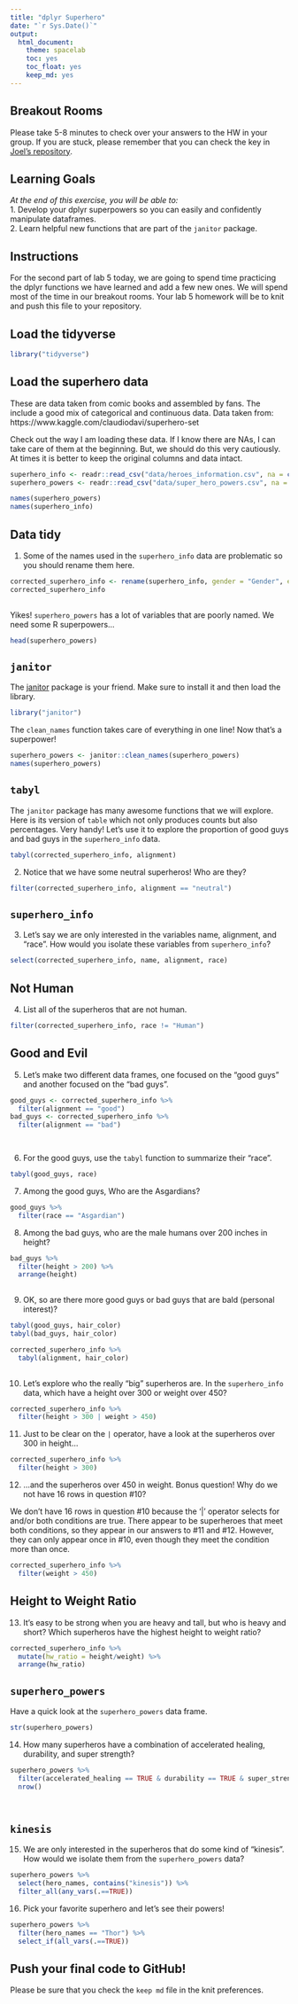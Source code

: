 ```yaml
---
title: "dplyr Superhero"
date: "`r Sys.Date()`"
output:
  html_document: 
    theme: spacelab
    toc: yes
    toc_float: yes
    keep_md: yes
---
```


## Breakout Rooms  
Please take 5-8 minutes to check over your answers to the HW in your group. If you are stuck, please remember that you can check the key in [Joel's repository](https://github.com/jmledford3115/BIS15LW2021_jledford).  

## Learning Goals  
*At the end of this exercise, you will be able to:*    
1. Develop your dplyr superpowers so you can easily and confidently manipulate dataframes.  
2. Learn helpful new functions that are part of the `janitor` package.  

## Instructions
For the second part of lab 5 today, we are going to spend time practicing the dplyr functions we have learned and add a few new ones. We will spend most of the time in our breakout rooms. Your lab 5 homework will be to knit and push this file to your repository.  

## Load the tidyverse
```r
library("tidyverse")
```

## Load the superhero data
These are data taken from comic books and assembled by fans. The include a good mix of categorical and continuous data.  Data taken from: https://www.kaggle.com/claudiodavi/superhero-set  

Check out the way I am loading these data. If I know there are NAs, I can take care of them at the beginning. But, we should do this very cautiously. At times it is better to keep the original columns and data intact.  
```r
superhero_info <- readr::read_csv("data/heroes_information.csv", na = c("", "-99", "-"))
superhero_powers <- readr::read_csv("data/super_hero_powers.csv", na = c("", "-99", "-"))
```
```r
names(superhero_powers)
names(superhero_info)
```

## Data tidy
1. Some of the names used in the `superhero_info` data are problematic so you should rename them here.  
```r
corrected_superhero_info <- rename(superhero_info, gender = "Gender", eye_color = "Eye color", race = "Race", hair_color = "Hair color", height = "Height", publisher = "Publisher", skin_color = "Skin color", alignment = "Alignment", weight = "Weight")
corrected_superhero_info
  
```

Yikes! `superhero_powers` has a lot of variables that are poorly named. We need some R superpowers...
```r
head(superhero_powers)
```

## `janitor`
The [janitor](https://garthtarr.github.io/meatR/janitor.html) package is your friend. Make sure to install it and then load the library.  
```r
library("janitor")
```

The `clean_names` function takes care of everything in one line! Now that's a superpower!
```r
superhero_powers <- janitor::clean_names(superhero_powers)
names(superhero_powers)
```

## `tabyl`
The `janitor` package has many awesome functions that we will explore. Here is its version of `table` which not only produces counts but also percentages. Very handy! Let's use it to explore the proportion of good guys and bad guys in the `superhero_info` data.  
```r
tabyl(corrected_superhero_info, alignment)
```

2. Notice that we have some neutral superheros! Who are they?
```r
filter(corrected_superhero_info, alignment == "neutral")
```

## `superhero_info`
3. Let's say we are only interested in the variables name, alignment, and "race". How would you isolate these variables from `superhero_info`?
```r
select(corrected_superhero_info, name, alignment, race)
```

## Not Human
4. List all of the superheros that are not human.
```r
filter(corrected_superhero_info, race != "Human")
```

## Good and Evil
5. Let's make two different data frames, one focused on the "good guys" and another focused on the "bad guys".
```r
good_guys <- corrected_superhero_info %>%
  filter(alignment == "good")
bad_guys <- corrected_superhero_info %>%
  filter(alignment == "bad")

  
```

6. For the good guys, use the `tabyl` function to summarize their "race".
```r
tabyl(good_guys, race)
```

7. Among the good guys, Who are the Asgardians?
```r
good_guys %>%
  filter(race == "Asgardian")
```

8. Among the bad guys, who are the male humans over 200 inches in height?
```r
bad_guys %>%
  filter(height > 200) %>%
  arrange(height)
  
```

9. OK, so are there more good guys or bad guys that are bald (personal interest)?
```r
tabyl(good_guys, hair_color)
tabyl(bad_guys, hair_color)
```

```r
corrected_superhero_info %>%
  tabyl(alignment, hair_color)
  

```

10. Let's explore who the really "big" superheros are. In the `superhero_info` data, which have a height over 300 or weight over 450?
```r
corrected_superhero_info %>%
  filter(height > 300 | weight > 450)
```

11. Just to be clear on the `|` operator,  have a look at the superheros over 300 in height...
```r
corrected_superhero_info %>%
  filter(height > 300)

```

12. ...and the superheros over 450 in weight. Bonus question! Why do we not have 16 rows in question #10?

We don't have 16 rows in question #10 because the '|' operator selects for and/or both conditions are true. There appear to be superheroes that meet both conditions, so they appear in our answers to #11 and #12. However, they can only appear once in #10, even though they meet the condition more than once. 
```r
corrected_superhero_info %>%
  filter(weight > 450)
```

## Height to Weight Ratio
13. It's easy to be strong when you are heavy and tall, but who is heavy and short? Which superheros have the highest height to weight ratio?
```r
corrected_superhero_info %>%
  mutate(hw_ratio = height/weight) %>%
  arrange(hw_ratio)

```

## `superhero_powers`
Have a quick look at the `superhero_powers` data frame.  
```r
str(superhero_powers)
```

14. How many superheros have a combination of accelerated healing, durability, and super strength?
```r
superhero_powers %>%
  filter(accelerated_healing == TRUE & durability == TRUE & super_strength == TRUE) %>%
  nrow()

  
```

## `kinesis`
15. We are only interested in the superheros that do some kind of "kinesis". How would we isolate them from the `superhero_powers` data?


```r
superhero_powers %>%
  select(hero_names, contains("kinesis")) %>% 
  filter_all(any_vars(.==TRUE))
```

16. Pick your favorite superhero and let's see their powers!
```r
superhero_powers %>% 
  filter(hero_names == "Thor") %>% 
  select_if(all_vars(.==TRUE))
```

## Push your final code to GitHub!
Please be sure that you check the `keep md` file in the knit preferences.  